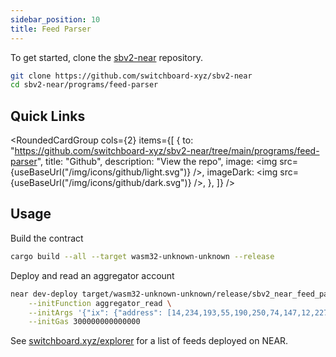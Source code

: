 ```yaml
---
sidebar_position: 10
title: Feed Parser
---
```



To get started, clone the
[sbv2-near](https://github.com/switchboard-xyz/sbv2-near) repository.

```bash
git clone https://github.com/switchboard-xyz/sbv2-near
cd sbv2-near/programs/feed-parser
```

## Quick Links

<RoundedCardGroup
  cols={2}
  items={[
    {
      to: "https://github.com/switchboard-xyz/sbv2-near/tree/main/programs/feed-parser",
      title: "Github",
      description: "View the repo",
      image: <img src={useBaseUrl("/img/icons/github/light.svg")} />,
      imageDark: <img src={useBaseUrl("/img/icons/github/dark.svg")} />,
    },
  ]}
/>

## Usage

Build the contract

```bash
cargo build --all --target wasm32-unknown-unknown --release
```

Deploy and read an aggregator account

```bash
near dev-deploy target/wasm32-unknown-unknown/release/sbv2_near_feed_parser.wasm \
    --initFunction aggregator_read \
    --initArgs '{"ix": {"address": [14,234,193,55,190,250,74,147,12,227,241,149,117,14,77,28,207,81,168,192,0,251,113,20,80,113,123,208,153,253,41,248]} }' \
    --initGas 300000000000000
```

See [switchboard.xyz/explorer](https://switchboard.xyz/explorer) for a list of
feeds deployed on NEAR.
